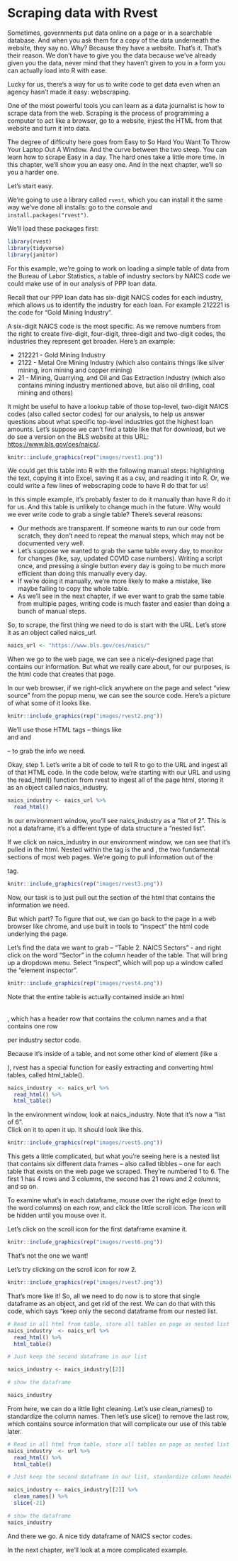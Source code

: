 # Scraping data with Rvest

Sometimes, governments put data online on a page or in a searchable database. And when you ask them for a copy of the data underneath the website, they say no. Why? Because they have a website. That's it. That's their reason. We don't have to give you the data because we've already given you the data, never mind that they haven't given to you in a form you can actually load into R with ease.

Lucky for us, there's a way for us to write code to get data even when an agency hasn't made it easy: webscraping.

One of the most powerful tools you can learn as a data journalist is how to scrape data from the web. Scraping is the process of programming a computer to act like a browser, go to a website, injest the HTML from that website and turn it into data. 

The degree of difficulty here goes from Easy to So Hard You Want To Throw Your Laptop Out A Window. And the curve between the two steep. You can learn how to scrape Easy in a day. The hard ones take a little more time.  In this chapter, we'll show you an easy one.  And in the next chapter, we'll so you a harder one.

Let's start easy. 

We're going to use a library called `rvest`, which you can install it the same way we've done all installs: go to the console and `install.packages("rvest")`. 

We'll load these packages first:

```r
library(rvest)
library(tidyverse)
library(janitor)
```

For this example, we're going to work on loading a simple table of data from the Bureau of Labor Statistics, a table of industry sectors by NAICS code we could make use of in our analysis of PPP loan data. 

Recall that our PPP loan data has six-digit NAICS codes for each industry, which allows us to identify the industry for each loan.  For example 212221 is the code for "Gold Mining Industry". 

A six-digit NAICS code is the most specific.  As we remove numbers from the right to create five-digit, four-digit, three-digit and two-digit codes, the industries they represent get broader. Here's an example:

* 212221 - Gold Mining Industry
* 2122 - Metal Ore Mining Industry (which also contains things like silver mining, iron mining and copper mining)
* 21 - Mining, Quarrying, and Oil and Gas Extraction Industry (which also contains mining industry mentioned above, but also oil drilling, coal mining and others)

It might be useful to have a lookup table of those top-level, two-digit NAICS codes (also called sector codes) for our analysis, to help us answer questions about what specific top-level industries got the highest loan amounts.  Let's suppose we can't find a table like that for download, but we do see a version on the BLS website at this URL: [https://www.bls.gov/ces/naics/](https://www.bls.gov/ces/naics/).

```r
knitr::include_graphics(rep("images/rvest1.png"))
```
We could get this table into R with the following manual steps: highlighting the text, copying it into Excel, saving it as a csv, and reading it into R.  Or, we could write a few lines of webscraping code to have R do that for us! 

In this simple example, it's probably faster to do it manually than have R do it for us. And this table is unlikely to change much in the future. Why would we ever write code to grab a single table? There's several reasons:

* Our methods are transparent.  If someone wants to run our code from scratch, they don't need to repeat the manual steps, which may not be documented very well. 
* Let's suppose we wanted to grab the same table every day, to monitor for changes (like, say, updated COVID case numbers).  Writing a script once, and pressing a single button every day is going to be much more efficient than doing this manually every day. 
* If we're doing it manually, we're more likely to make a mistake, like maybe failing to copy the whole table.
* As we'll see in the next chapter, if we ever want to grab the same table from multiple pages, writing code is much faster and easier than doing a bunch of manual steps. 

So, to scrape, the first thing we need to do is start with the URL. Let's store it as an object called naics_url.

```r
naics_url <- "https://www.bls.gov/ces/naics/"
```

When we go to the web page, we can see a nicely-designed page that contains our information.  But what we really care about, for our purposes, is the html code that creates that page.  

In our web browser, if we right-click anywhere on the page and select "view source" from the popup menu, we can see the source code.  Here's a picture of what some of it looks like. 

```r
knitr::include_graphics(rep("images/rvest2.png"))
```
We'll use those HTML tags -- things like <div> and <a> and <table> -- to grab the info we need. 

Okay, step 1.  Let's write a bit of code to tell R to go to the URL and ingest all of that HTML code. In the code below, we're starting with our URL and using the read_html() function from rvest to ingest all of the page html, storing it as an object called naics_industry. 

```r

naics_industry <- naics_url %>%
  read_html() 

```

In our environment window, you'll see naics_industry as a "list of 2".  This is not a dataframe, it's a different type of data structure a "nested list". 

If we click on naics_industry in our environment window, we can see that it's pulled in the html. Nested within the <html> tag is the <head> and <body>, the two fundamental sections of most web pages.  We're going to pull information out of the <body> tag. 

```r
knitr::include_graphics(rep("images/rvest3.png"))
```
Now, our task is to just pull out the section of the html that contains the information we need.  

But which part? To figure that out, we can go back to the page in a web browser like chrome, and use built in tools to "inspect" the html code underlying the page.  

Let's find the data we want to grab -- "Table 2. NAICS Sectors" - and right click on the word "Sector" in the column header of the table.  That will bring up a dropdown menu. Select "inspect", which will pop up a window called the "element inspector".   

```r
knitr::include_graphics(rep("images/rvest4.png"))
```

Note that the entire table is actually contained inside an html <table>, which has a header row <thead> that contains the column names and a <tbody> that contains one row <tr> per industry sector code. 

Because it's inside of a table, and not some other kind of element (like a <div>), rvest has a special function for easily extracting and converting html tables, called html_table().  

```r

naics_industry  <- naics_url %>%
  read_html() %>%
  html_table()

```

In the environment window, look at naics_industry.  Note that it's now a "list of 6".  
Click on it to open it up.  It should look like this. 

```r
knitr::include_graphics(rep("images/rvest5.png"))
```

This gets a little complicated, but what you're seeing here is a nested list that contains six different data frames -- also called tibbles --  one for each table that exists on the web page we scraped. They're numbered 1 to 6.  The first 1 has 4 rows and 3 columns, the second has 21 rows and 2 columns, and so on.   

To examine what's in each dataframe, mouse over the right edge (next to the word columns) on each row, and click the little scroll icon.  The icon will be hidden until you mouse over it.  

Let's click on the scroll icon for the first dataframe examine it.  

```r
knitr::include_graphics(rep("images/rvest6.png"))
```
That's not the one we want!  

Let's try clicking on the scroll icon for row 2. 

```r
knitr::include_graphics(rep("images/rvest7.png"))
```

That's more like it! So, all we need to do now is to store that single dataframe as an object, and get rid of the rest.  We can do that with this code, which says "keep only the second dataframe from our nested list. 

```r
# Read in all html from table, store all tables on page as nested list of dataframes.
naics_industry  <- naics_url %>%
  read_html() %>%
  html_table()

# Just keep the second dataframe in our list

naics_industry <- naics_industry[[2]]

# show the dataframe

naics_industry

```

From here, we can do a little light cleaning. Let's use clean_names() to standardize the column names.  Then let's use slice() to remove the last row, which contains source information that will complicate our use of this table later. 

```r
# Read in all html from table, store all tables on page as nested list of dataframes.
naics_industry  <- url %>%
  read_html() %>%
  html_table()

# Just keep the second dataframe in our list, standardize column headers, remove last row

naics_industry <- naics_industry[[2]] %>%
  clean_names() %>%
  slice(-21)

# show the dataframe
naics_industry

```

And there we go. A nice tidy dataframe of NAICS sector codes.  

In the next chapter, we'll look at a more complicated example. 


